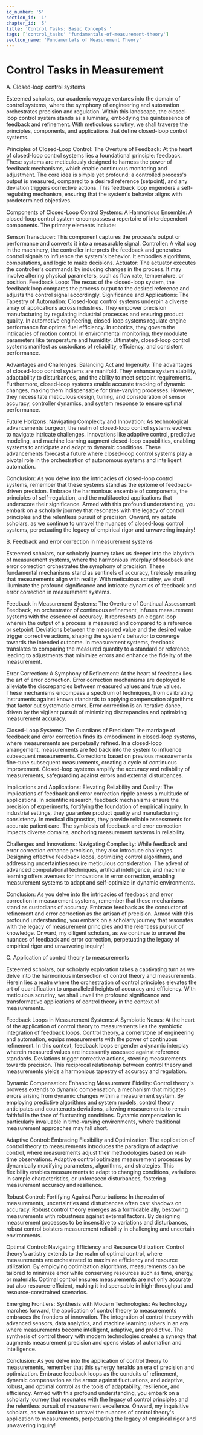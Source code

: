 ```yaml
---
id_number: '5'
section_id: '1'
chapter_id: '5'
title: 'Control Tasks: Basic Concepts '
tags: ['control_tasks' 'fundamentals-of-measurement-theory']
section_name: 'Fundamentals of Measurement Theory'
---
```


# Control Tasks in Measurement

A. Closed-loop control systems

Esteemed scholars, our academic voyage ventures into the domain of control systems, where the symphony of engineering and automation orchestrates precision and regulation. Within this landscape, the closed-loop control system stands as a luminary, embodying the quintessence of feedback and refinement. With meticulous scrutiny, we shall traverse the principles, components, and applications that define closed-loop control systems.

Principles of Closed-Loop Control: The Overture of Feedback:
At the heart of closed-loop control systems lies a foundational principle: feedback. These systems are meticulously designed to harness the power of feedback mechanisms, which enable continuous monitoring and adjustment. The core idea is simple yet profound: a controlled process's output is measured, compared to a desired reference (setpoint), and any deviation triggers corrective actions. This feedback loop engenders a self-regulating mechanism, ensuring that the system's behavior aligns with predetermined objectives.

Components of Closed-Loop Control Systems: A Harmonious Ensemble:
A closed-loop control system encompasses a repertoire of interdependent components. The primary elements include:

Sensor/Transducer: This component captures the process's output or performance and converts it into a measurable signal.
Controller: A vital cog in the machinery, the controller interprets the feedback and generates control signals to influence the system's behavior. It embodies algorithms, computations, and logic to make decisions.
Actuator: The actuator executes the controller's commands by inducing changes in the process. It may involve altering physical parameters, such as flow rate, temperature, or position.
Feedback Loop: The nexus of the closed-loop system, the feedback loop compares the process output to the desired reference and adjusts the control signal accordingly.
Significance and Applications: The Tapestry of Automation:
Closed-loop control systems underpin a diverse array of applications across industries. They empower precision manufacturing by regulating industrial processes and ensuring product quality. In automotive engineering, closed-loop systems regulate engine performance for optimal fuel efficiency. In robotics, they govern the intricacies of motion control. In environmental monitoring, they modulate parameters like temperature and humidity. Ultimately, closed-loop control systems manifest as custodians of reliability, efficiency, and consistent performance.

Advantages and Challenges: Balancing Act and Ingenuity:
The advantages of closed-loop control systems are manifold. They enhance system stability, adaptability to disturbances, and the ability to meet setpoint requirements. Furthermore, closed-loop systems enable accurate tracking of dynamic changes, making them indispensable for time-varying processes. However, they necessitate meticulous design, tuning, and consideration of sensor accuracy, controller dynamics, and system response to ensure optimal performance.

Future Horizons: Navigating Complexity and Innovation:
As technological advancements burgeon, the realm of closed-loop control systems evolves to navigate intricate challenges. Innovations like adaptive control, predictive modeling, and machine learning augment closed-loop capabilities, enabling systems to anticipate and adapt to dynamic conditions. These advancements forecast a future where closed-loop control systems play a pivotal role in the orchestration of autonomous systems and intelligent automation.

Conclusion:
As you delve into the intricacies of closed-loop control systems, remember that these systems stand as the epitome of feedback-driven precision. Embrace the harmonious ensemble of components, the principles of self-regulation, and the multifaceted applications that underscore their significance. Armed with this profound understanding, you embark on a scholarly journey that resonates with the legacy of control principles and the relentless pursuit of precision. Onward, my astute scholars, as we continue to unravel the nuances of closed-loop control systems, perpetuating the legacy of empirical rigor and unwavering inquiry!

B. Feedback and error correction in measurement systems

Esteemed scholars, our scholarly journey takes us deeper into the labyrinth of measurement systems, where the harmonious interplay of feedback and error correction orchestrates the symphony of precision. These fundamental mechanisms stand as sentinels of accuracy, tirelessly ensuring that measurements align with reality. With meticulous scrutiny, we shall illuminate the profound significance and intricate dynamics of feedback and error correction in measurement systems.

Feedback in Measurement Systems: The Overture of Continual Assessment:
Feedback, an orchestrator of continuous refinement, infuses measurement systems with the essence of accuracy. It represents an elegant loop wherein the output of a process is measured and compared to a reference or setpoint. Deviations between the measured value and the desired value trigger corrective actions, shaping the system's behavior to converge towards the intended outcome. In measurement systems, feedback translates to comparing the measured quantity to a standard or reference, leading to adjustments that minimize errors and enhance the fidelity of the measurement.

Error Correction: A Symphony of Refinement:
At the heart of feedback lies the art of error correction. Error correction mechanisms are deployed to alleviate the discrepancies between measured values and true values. These mechanisms encompass a spectrum of techniques, from calibrating instruments against known standards to applying compensation algorithms that factor out systematic errors. Error correction is an iterative dance, driven by the vigilant pursuit of minimizing discrepancies and optimizing measurement accuracy.

Closed-Loop Systems: The Guardians of Precision:
The marriage of feedback and error correction finds its embodiment in closed-loop systems, where measurements are perpetually refined. In a closed-loop arrangement, measurements are fed back into the system to influence subsequent measurements. Corrections based on previous measurements fine-tune subsequent measurements, creating a cycle of continuous improvement. Closed-loop systems amplify the accuracy and reliability of measurements, safeguarding against errors and external disturbances.

Implications and Applications: Elevating Reliability and Quality:
The implications of feedback and error correction ripple across a multitude of applications. In scientific research, feedback mechanisms ensure the precision of experiments, fortifying the foundation of empirical inquiry. In industrial settings, they guarantee product quality and manufacturing consistency. In medical diagnostics, they provide reliable assessments for accurate patient care. The symbiosis of feedback and error correction impacts diverse domains, anchoring measurement systems in reliability.

Challenges and Innovations: Navigating Complexity:
While feedback and error correction enhance precision, they also introduce challenges. Designing effective feedback loops, optimizing control algorithms, and addressing uncertainties require meticulous consideration. The advent of advanced computational techniques, artificial intelligence, and machine learning offers avenues for innovations in error correction, enabling measurement systems to adapt and self-optimize in dynamic environments.

Conclusion:
As you delve into the intricacies of feedback and error correction in measurement systems, remember that these mechanisms stand as custodians of accuracy. Embrace feedback as the conductor of refinement and error correction as the artisan of precision. Armed with this profound understanding, you embark on a scholarly journey that resonates with the legacy of measurement principles and the relentless pursuit of knowledge. Onward, my diligent scholars, as we continue to unravel the nuances of feedback and error correction, perpetuating the legacy of empirical rigor and unwavering inquiry!

C. Application of control theory to measurements

Esteemed scholars, our scholarly exploration takes a captivating turn as we delve into the harmonious intersection of control theory and measurements. Herein lies a realm where the orchestration of control principles elevates the art of quantification to unparalleled heights of accuracy and efficiency. With meticulous scrutiny, we shall unveil the profound significance and transformative applications of control theory in the context of measurements.

Feedback Loops in Measurement Systems: A Symbiotic Nexus:
At the heart of the application of control theory to measurements lies the symbiotic integration of feedback loops. Control theory, a cornerstone of engineering and automation, equips measurements with the power of continuous refinement. In this context, feedback loops engender a dynamic interplay wherein measured values are incessantly assessed against reference standards. Deviations trigger corrective actions, steering measurements towards precision. This reciprocal relationship between control theory and measurements yields a harmonious tapestry of accuracy and regulation.

Dynamic Compensation: Enhancing Measurement Fidelity:
Control theory's prowess extends to dynamic compensation, a mechanism that mitigates errors arising from dynamic changes within a measurement system. By employing predictive algorithms and system models, control theory anticipates and counteracts deviations, allowing measurements to remain faithful in the face of fluctuating conditions. Dynamic compensation is particularly invaluable in time-varying environments, where traditional measurement approaches may fall short.

Adaptive Control: Embracing Flexibility and Optimization:
The application of control theory to measurements introduces the paradigm of adaptive control, where measurements adjust their methodologies based on real-time observations. Adaptive control optimizes measurement processes by dynamically modifying parameters, algorithms, and strategies. This flexibility enables measurements to adapt to changing conditions, variations in sample characteristics, or unforeseen disturbances, fostering measurement accuracy and resilience.

Robust Control: Fortifying Against Perturbations:
In the realm of measurements, uncertainties and disturbances often cast shadows on accuracy. Robust control theory emerges as a formidable ally, bestowing measurements with robustness against external factors. By designing measurement processes to be insensitive to variations and disturbances, robust control bolsters measurement reliability in challenging and uncertain environments.

Optimal Control: Navigating Efficiency and Resource Utilization:
Control theory's artistry extends to the realm of optimal control, where measurements are orchestrated to maximize efficiency and resource utilization. By employing optimization algorithms, measurements can be tailored to minimize error while conserving resources such as time, energy, or materials. Optimal control ensures measurements are not only accurate but also resource-efficient, making it indispensable in high-throughput and resource-constrained scenarios.

Emerging Frontiers: Synthesis with Modern Technologies:
As technology marches forward, the application of control theory to measurements embraces the frontiers of innovation. The integration of control theory with advanced sensors, data analytics, and machine learning ushers in an era where measurements become intelligent, adaptive, and predictive. The synthesis of control theory with modern technologies creates a synergy that augments measurement precision and opens vistas of automation and intelligence.

Conclusion:
As you delve into the application of control theory to measurements, remember that this synergy heralds an era of precision and optimization. Embrace feedback loops as the conduits of refinement, dynamic compensation as the armor against fluctuations, and adaptive, robust, and optimal control as the tools of adaptability, resilience, and efficiency. Armed with this profound understanding, you embark on a scholarly journey that resonates with the legacy of control principles and the relentless pursuit of measurement excellence. Onward, my inquisitive scholars, as we continue to unravel the nuances of control theory's application to measurements, perpetuating the legacy of empirical rigor and unwavering inquiry!



